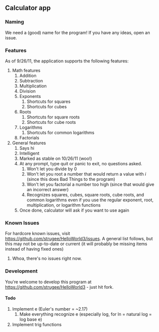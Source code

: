 == Calculator app ==

=== Naming ===
We need a (good) name for the program! If you have any ideas, open an issue.

=== Features ===
As of 9/26/11, the application supports the following features:
# Math features
## Addition
## Subtraction
## Multiplication
## Division
## Exponents
### Shortcuts for squares
### Shortcuts for cubes
## Roots
### Shortcuts for square roots
### Shortcuts for cube roots
## Logarithms
### Shortcuts for common logarithms
## Factorials
# General features
## Says hi
## Intelligent
## Marked as stable on 10/26/11 (woo!)
## At any prompt, type quit or panic to exit, no questions asked.
### Won't let you divide by 0
### Won't let you root a number that would return a value with ''i'' (since this does Bad Things to the program)
### Won't let you factorial a number too high (since that would give an incorrect answer)
### Recognizes squares, cubes, square roots, cube roots, and common logarithms even if you use the regular exponent, root, multiplication, or logarithm functions
## Once done, calculator will ask if you want to use again

=== Known Issues ===
For hardcore known issues, visit https://github.com/strugee/HelloWorld3/issues.
A general list follows, but this may not be up-to-date or current (it will probably be missing items instead of having fixed ones)
# Whoa, there's no issues right now.

=== Development ===
You're welcome to develop this program at https://github.com/strugee/HelloWorld3 - just hit fork.

==== Todo ====
# Implement e (Euler's number = ~2.17)
## Make everything recognize e (especially log, for ln = natural log = log base e)
# Implement trig functions